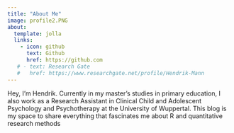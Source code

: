 ```yaml
---
title: "About Me"
image: profile2.PNG
about:
  template: jolla
  links:
    - icon: github
      text: Github
      href: https://github.com
   # - text: Research Gate
   #   href: https://www.researchgate.net/profile/Hendrik-Mann
---
```


Hey, I'm Hendrik. Currently in my master's studies in primary education, I also work as a Research Assistant in Clinical Child and Adolescent Psychology and Psychotherapy at the University of Wuppertal. This blog is my space to share everything that fascinates me about R and quantitative research methods
